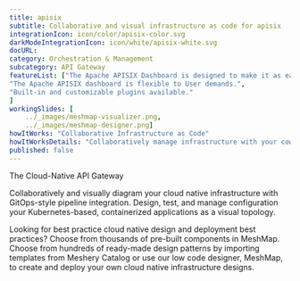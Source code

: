 ```yaml
---
title: apisix  
subtitle: Collaborative and visual infrastructure as code for apisix
integrationIcon: icon/color/apisix-color.svg
darkModeIntegrationIcon: icon/white/apisix-white.svg
docURL: 
category: Orchestration & Management
subcategory: API Gateway
featureList: ["The Apache APISIX Dashboard is designed to make it as easy as possible for users to operate through a frontend interface.",
"The Apache APISIX dashboard is flexible to User demands.",
"Built-in and customizable plugins available."
]
workingSlides: [
    ../_images/meshmap-visualizer.png,
    ../_images/meshmap-designer.png]
howItWorks: "Collaborative Infrastructure as Code"
howItWorksDetails: "Collaboratively manage infrastructure with your coworkers synchronously sharing the same designs."
published: false
---
```

<p>
    The Cloud-Native API Gateway
</p>
<p>
    Collaboratively and visually diagram your cloud native infrastructure with GitOps-style pipeline integration. Design, test, and manage configuration your Kubernetes-based, containerized applications as a visual topology.
</p>
<p>
    Looking for best practice cloud native design and deployment best practices? Choose from thousands of pre-built components in MeshMap. Choose from hundreds of ready-made design patterns by importing templates from Meshery Catalog or use our low code designer, MeshMap, to create and deploy your own cloud native infrastructure designs.
</p>